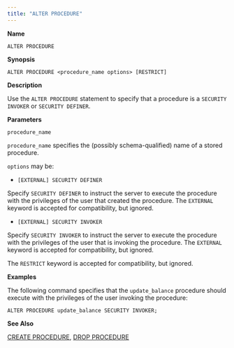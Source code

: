 ```yaml
---
title: "ALTER PROCEDURE"
---
```


<div id="alter_procedure" class="registered_link"></div>

**Name**

`ALTER PROCEDURE`

**Synopsis**

```text
ALTER PROCEDURE <procedure_name options> [RESTRICT]
```

**Description**

Use the `ALTER PROCEDURE` statement to specify that a procedure is a `SECURITY INVOKER` or `SECURITY DEFINER`.

**Parameters**

`procedure_name`

 `procedure_name` specifies the (possibly schema-qualified) name of a stored procedure.

`options` may be:

 - `[EXTERNAL] SECURITY DEFINER`

 Specify `SECURITY DEFINER` to instruct the server to execute the procedure with the privileges of the user that created the procedure. The `EXTERNAL` keyword is accepted for compatibility, but ignored.

 - `[EXTERNAL] SECURITY INVOKER`

 Specify `SECURITY INVOKER` to instruct the server to execute the procedure with the privileges of the user that is invoking the procedure. The `EXTERNAL` keyword is accepted for compatibility, but ignored.

The `RESTRICT` keyword is accepted for compatibility, but ignored.

**Examples**

The following command specifies that the `update_balance` procedure should execute with the privileges of the user invoking the procedure:

```text
ALTER PROCEDURE update_balance SECURITY INVOKER;
```

**See Also**

[CREATE PROCEDURE](28_create_procedure/#create_procedure), [DROP PROCEDURE](50_drop_procedure/#drop_procedure)
